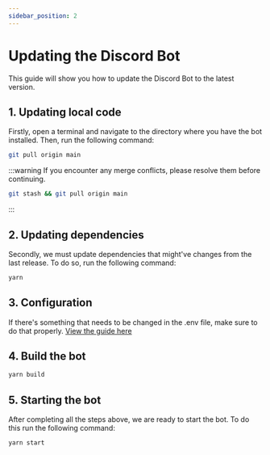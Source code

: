 ```yaml
---
sidebar_position: 2
---
```


# Updating the Discord Bot

This guide will show you how to update the Discord Bot to the latest version.

## 1. Updating local code

Firstly, open a terminal and navigate to the directory where you have the bot installed.
Then, run the following command:

```bash
git pull origin main
```

:::warning
If you encounter any merge conflicts, please resolve them before continuing.

```bash
git stash && git pull origin main
```

:::

## 2. Updating dependencies

Secondly, we must update dependencies that might've changes from the last release. To do so, run the following command:

```bash
yarn
```

## 3. Configuration

If there's something that needs to be changed in the .env file, make sure to do that properly. [View the guide here](/docs/guides/env/how-to-properly-update-env)

## 4. Build the bot

```bash
yarn build
```

## 5. Starting the bot

After completing all the steps above, we are ready to start the bot. To do this run the following command:

```bash
yarn start
```
